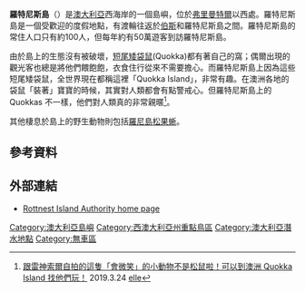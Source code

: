 {{Infobox Australian place
| type      = other
| name     =  Rottnest Island
| state    =  wa
| image    =  Rottnest Island.jpg
| caption  =  
| lga      =  A-class reserve administered by the Rottnest Island Authority
| postcode =  6161
| pop      =  334
| pop_year = 2016年；旅遊季節高峰有15,000名遊客| pop_footnotes =<ref>[http://www.censusdata.abs.gov.au/census_services/getproduct/census/2016/quickstat/SSC51303?opendocument 2016 Census QuickStates: Rottnest Island] – Australian Bureau of Statistics</ref><ref>[http://www.police.wa.gov.au/LocalPolice/SouthMetropolitanDistrict.asp?Rottnest Rottnest Police station details] {{webarchive|url=https://web.archive.org/web/20061213110527/http://www.police.wa.gov.au/LocalPolice/SouthMetropolitanDistrict.asp?Rottnest |date=13 December 2006 }}</ref>
| est      =  1830年代
| area     =  19
| elevation=  46
| timezone = [[Australian_Western_Standard_Time|AWST]]
| utc      = +8
| stategov = [[Electoral_district_of_Fremantle|Fremantle]]
| fedgov   = [[Division_of_Fremantle|Fremantle]]
| dist1    =  19 | dir1 = W | location1= [[Fremantle|Fremantle]]
| maxtemp  =  21.5
| mintemp  =  14.9
| rainfall =  702.3
}}
{{coord|32.002|S|115.517|E|type:isle_region:AU-WA|format=dms|display=title}}

'''羅特尼斯島'''（{{lang-en|Rottnest Island}}）是[[澳大利亞|澳大利亞]]西海岸的一個島嶼，位於[[弗里曼特爾|弗里曼特爾]]以西{{convert|18|km|mi}}處。羅特尼斯島是一個受歡迎的度假地點，有渡輪往返於[[伯斯|伯斯]]和羅特尼斯島之間。羅特尼斯島的常住人口只有約100人，但每年約有50萬遊客到訪羅特尼斯島。

由於島上的生態沒有被破壞，[[短尾矮袋鼠|短尾矮袋鼠]](Quokka)都有著自己的窩；偶爾出現的觀光客也總是將他們餵飽飽，衣食住行從來不需要擔心。而羅特尼斯島上因為這些短尾矮袋鼠，全世界現在都稱這裡「Quokka Island」，非常有趣。在澳洲各地的袋鼠「裝著」寶寶的時候，其實對人類都會有點警戒心。但羅特尼斯島上的 Quokkas 不一樣，他們對人類真的非常親暱<ref>[https://www.elle.com/tw/life/travel/g26912368/quokka-island/ 跟雷神索爾自拍的這隻「會微笑」的小動物不是松鼠啦！可以到澳洲 Quokka Island 找他們玩！] {{Wayback|url=https://www.elle.com/tw/life/travel/g26912368/quokka-island/ |date=20190518150838 }} 2019.3.24 [[elle|elle]]</ref>。

其他棲息於島上的野生動物則包括[[松果蜥|羅尼島松果蜥]]。

==參考資料==
{{Reflist}}

==外部連結==
{{Commons category}}
*[http://www.rottnestisland.com Rottnest Island Authority home page] {{Wayback|url=http://www.rottnestisland.com/ |date=20210503162545 }}

{{Authority control}}

{{DEFAULTSORT:Rottnest Island}}
[[Category:澳大利亞島嶼|Category:澳大利亞島嶼]]
[[Category:西澳大利亞州重點鳥區|Category:西澳大利亞州重點鳥區]]
[[Category:澳大利亞潛水地點|Category:澳大利亞潛水地點]]
[[Category:無車區|Category:無車區]]